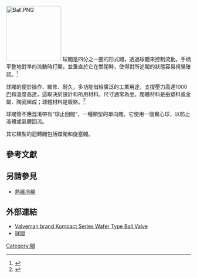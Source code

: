 {{refimprove|time=2015-08-17T09:00:18+00:00}}

[[File:Ball.PNG|150px]]
球閥是四分之一圈的形式閥，透過球體來控制流動。手柄平整地對準的流動時打開，並垂直於它在關閉時，使得對所述閥的狀態容易視覺確認。<ref>{{cite web|title=ball valve|url=http://dictionary.reference.com/browse/ball+valve|website=Dictionary.com|publisher=Dictionary.com, LLC.|accessdate=24 June 2015|archive-date=2015-09-06|archive-url=https://web.archive.org/web/20150906111619/http://dictionary.reference.com/browse/ball+valve|dead-url=no}}</ref>

球閥的便於操作、維修、耐久，多功能借給廣泛的工業用途，支撐壓力高達1000[[巴|巴]]和溫度高達{{convert|752|F|C}}，這取決於設計和所用材料。尺寸通常為{{convert|0.2|in|mm}}至{{convert|48|in|mm}}。閥體材料是由塑料或金屬、陶瓷組成；球體材料是鍍鉻。<ref>{{cite journal|title=Ball Valves, Issues and Material Selections for Manufacturing|journal=academia.edu|url=http://www.academia.edu/8833301/Ball_Valves_Issues_and_Material_Selections_for_Manufacturing|accessdate=24 June 2015|archive-date=2018-11-26|archive-url=https://web.archive.org/web/20181126100141/http://www.academia.edu/8833301/Ball_Valves_Issues_and_Material_Selections_for_Manufacturing|dead-url=no}}</ref>


球閥管不應混淆帶有“球止回閥”，一種類型的單向閥，它使用一個實心球，以防止液體或氣體回流。

其它類型的迴轉閥包括蝶閥和旋塞閥。

== 參考文獻 ==
{{reflist}}

== 另請參見 ==
{{Commons category|ball valves|ball valve}}
* [[熱脹冷縮|熱脹冷縮]]

== 外部連結 ==
* [https://web.archive.org/web/20120821090706/http://www.valveman.com/valves/valve-series/valveman-brand-kompact-series-wafer-type-ball-valve/ Valveman brand Kompact Series Wafer Type Ball Valve]
* [https://www.alloyvalves.com.tw/ball-valves 球閥] {{Wayback|url=https://www.alloyvalves.com.tw/ball-valves |date=20210614092257 }}

[[Category:閥|Category:閥]]